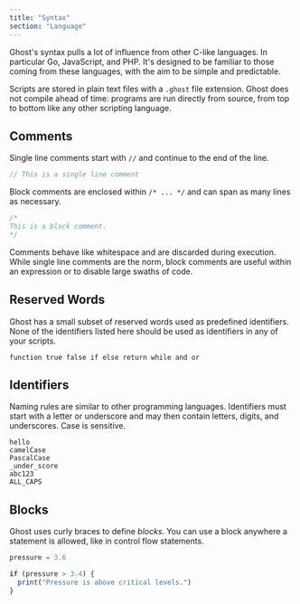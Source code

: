 ```yaml
---
title: "Syntax"
section: "Language"
---
```


Ghost's syntax pulls a lot of influence from other C-like languages. In particular Go, JavaScript, and PHP. It's designed to be familiar to those coming from these languages, with the aim to be simple and predictable.

Scripts are stored in plain text files with a `.ghost` file extension. Ghost does not compile ahead of time: programs are run directly from source, from top to bottom like any other scripting language.

## Comments

Single line comments start with `//` and continue to the end of the line.

```typescript
// This is a single line comment
```

Block comments are enclosed within `/* ... */` and can span as many lines as necessary.

```typescript
/*
This is a block comment.
*/
```

Comments behave like whitespace and are discarded during execution. While single line comments are the norm, block comments are useful within an expression or to disable large swaths of code.

## Reserved Words

Ghost has a small subset of reserved words used as predefined identifiers. None of the identifiers listed here should be used as identifiers in any of your scripts.

```text
function true false if else return while and or
```

## Identifiers

Naming rules are similar to other programming languages. Identifiers must start with a letter or underscore and may then contain letters, digits, and underscores. Case is sensitive.

```
hello
camelCase
PascalCase
_under_score
abc123
ALL_CAPS
```

## Blocks

Ghost uses curly braces to define _blocks_. You can use a block anywhere a statement is allowed, like in control flow statements.

```typescript
pressure = 3.6

if (pressure > 3.4) {
  print("Pressure is above critical levels.")
}
```